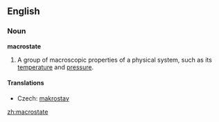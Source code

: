 ==English==
{{wikipedia|Microstate (statistical mechanics)}}
===Noun===
'''macrostate'''

# {{physics}} A group of macroscopic properties of a physical system, such as its [[temperature]] and [[pressure]].

====Translations====
{{trans-top|group of properties}}
*Czech: [[makrostav]] {{m}}
{{trans-mid}}
{{trans-bottom}}

[[zh:macrostate]]